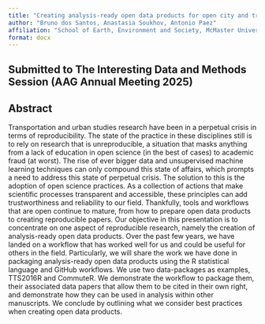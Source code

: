 ```yaml
---
title: "Creating analysis-ready open data products for open city and transportation planning"
author: "Bruno dos Santos, Anastasia Soukhov, Antonio Paez"
affiliation: "School of Earth, Environment and Society, McMaster University"
format: docx
---
```


## Submitted to The Interesting Data and Methods Session (AAG Annual Meeting 2025)

## Abstract

Transportation and urban studies research have been in a perpetual crisis in terms of reproducibility. The state of the practice in these disciplines still is to rely on research that is unreproducible, a situation that masks anything from a lack of education in open science (in the best of cases) to academic fraud (at worst). The rise of ever bigger data and unsupervised machine learning techniques can only compound this state of affairs, which prompts a need to address this state of perpetual crisis. The solution to this is the adoption of open science practices. As a collection of actions that make scientific processes transparent and accessible, these principles can add trustworthiness and reliability to our field. Thankfully, tools and workflows that are open continue to mature, from how to prepare open data products to creating reproducible papers. Our objective in this presentation is to concentrate on one aspect of reproducible research, namely the creation of analysis-ready open data products. Over the past few years, we have landed on a workflow that has worked well for us and could be useful for others in the field. Particularly, we will share the work we have done in packaging analysis-ready open data products using the R statistical language and GitHub workflows. We use two data-packages as examples, TTS2016R and CommuteR. We demonstrate the workflow to package them, their associated data papers that allow them to be cited in their own right, and demonstrate how they can be used in analysis within other manuscripts. We conclude by outlining what we consider best practices when creating open data products.

